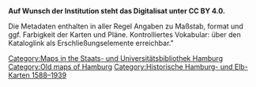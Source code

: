 =={{int:filedesc}}==
{{Map
 |title            = ${title}
 |description      = {{de|Orignalbeschreibung: ${title}
Diese Karte stammt aus der Sammlung Historische Hamburg- und Elb-Karten 1588 – 1939, für weitere Informationen siehe die allgemeine Kategorie.}}
{{en|Historical description: ${title}}}

 |legend           =
 |author           = ${author}
 |imgen            =
 |date             = ${date}
 |source           = ${source_url} Staats- und Universitätsbibliothek Hamburg
 |permission       = 
 |map date         =
 |location         =
 |projection       =
 |scale            =
 |heading          =
 |latitude         =
 |longitude        =
 |warped           =
 |set              =
 |sheet            =
 |type             =
 |language         =
 |publisher        = ${publisher}
 |printer          =
 |print date       =
 |institution      = {{Institution:Staats- und Universitätsbibliothek Hamburg}}
 |accession number = ${accession_number}
 |dimensions       = ${dimensions}
 |medium           = ${medium}
 |inscriptions     =
 |notes            =
 |other versions   =
}}

=={{int:license-header}}==
'''Auf Wunsch der Institution steht das Digitalisat unter CC BY 4.0.'''
{{PD-scan|PD-old-70}}


Die Metadaten enthalten in aller Regel Angaben zu Maßstab, format und ggf. Farbigkeit der Karten und Pläne. Kontrolliertes Vokabular: über den Kataloglink als Erschließungselemente erreichbar."

[[Category:Maps in the Staats- und Universitätsbibliothek Hamburg]]
[[Category:Old maps of Hamburg]]
[[Category:Historische Hamburg- und Elb-Karten 1588–1939]]